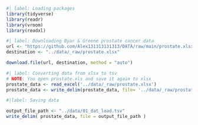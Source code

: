 ```r
#| label: Loading packages
library(tidyverse)
library(readr)
library(vroom)
library(readxl)
```

```r
#| label: Downloading Byar & Greene prostate cancer data
url <- "https://github.com/Alex131313131313/DATA/raw/main/prostate.xlsx"
destination <- "../data/_raw/prostate.xlsx"

download.file(url, destination, method = "auto")
```

```r
#| label: Converting data from xlsx to tsv
# NOTE: You open prostate.xls and save it again to xlsx
prostate_data <- read_excel('../data/_raw/prostate.xlsx')
prostate_data <- write_delim(prostate_data, file= '../data/_raw/prostate.tsv',                              delim = "\t", col_names = TRUE)
```

```r
#|label: Saving data

output_file_path <- "../data/01_dat_load.tsv"
write_delim( prostate_data, file = output_file_path )
```
